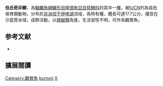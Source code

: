 {{Speciesbox
| name = 伯氏奇非鯽
| status = VU
| status_system = IUCN3.1
| image = 
| image_width = 240px
| genus = Xenotilapia
| species = burtoni
| authority = [[Poll|Poll]], 1951
| synonyms = *''Xenotilapia longispinis burtoni''<br /><small>Poll, 1951</small>
}}

'''伯氏奇非鯽'''，為[[輻鰭魚綱|輻鰭魚綱]][[鱸形目|鱸形目]][[隆頭魚亞目|隆頭魚亞目]][[慈鯛科|慈鯛科]]的其中一[[種|種]]，被[[IUCN|IUCN]]列為易危保育類動物，分布於[[非洲|非洲]][[坦干伊喀湖|坦干伊喀湖]]流域，為特有種，體長可達17.7公分，棲息在沙底質水域，成群活動，以[[橈腳類|橈腳類]]為食，生活習性不明，可作為觀賞魚。
==参考文献==
*{{FishBase_species|genus=Xenotilapia|species=burtoni|year=2013|month=5}}

== 擴展閱讀 ==
{{refbegin}}
{{wikispecies-inline|Xenotilapia burtoni|伯氏奇非鯽}}
{{refend}}
{{Taxonbar|from=Q3317012}}

[[Category:觀賞魚|Category:觀賞魚]]
[[Category:奇非鯽屬|burtoni]]
[[Category:1951年描述的鱼类|X]]


{{鱸形目小作品}}